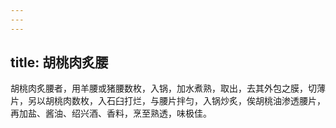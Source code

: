 ```yaml
---
---
---
```

title: 胡桃肉炙腰
---



胡桃肉炙腰者，用羊腰或猪腰数枚，入锅，加水煮熟，取出，去其外包之膜，切薄片，另以胡桃肉数枚，入石臼打烂，与腰片拌匀，入锅炒炙，俟胡桃油渗透腰片，再加盐、酱油、绍兴酒、香料，烹至熟透，味极佳。